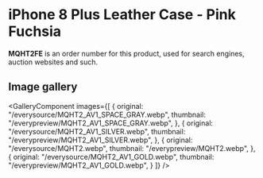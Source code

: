 
# iPhone 8 Plus Leather Case - Pink Fuchsia

<Callout type='info' emoji='👉🏻'>**MQHT2FE** is an order number for this product, used for search engines, auction websites and such.</Callout>

## Image gallery

<GalleryComponent
    images={[
      {
        original: "/everysource/MQHT2_AV1_SPACE_GRAY.webp",
        thumbnail: "/everypreview/MQHT2_AV1_SPACE_GRAY.webp",
      },
      {
        original: "/everysource/MQHT2_AV1_SILVER.webp",
        thumbnail: "/everypreview/MQHT2_AV1_SILVER.webp",
      },
      {
        original: "/everysource/MQHT2.webp",
        thumbnail: "/everypreview/MQHT2.webp",
      },
      {
        original: "/everysource/MQHT2_AV1_GOLD.webp",
        thumbnail: "/everypreview/MQHT2_AV1_GOLD.webp",
      }
    ]}
  />
